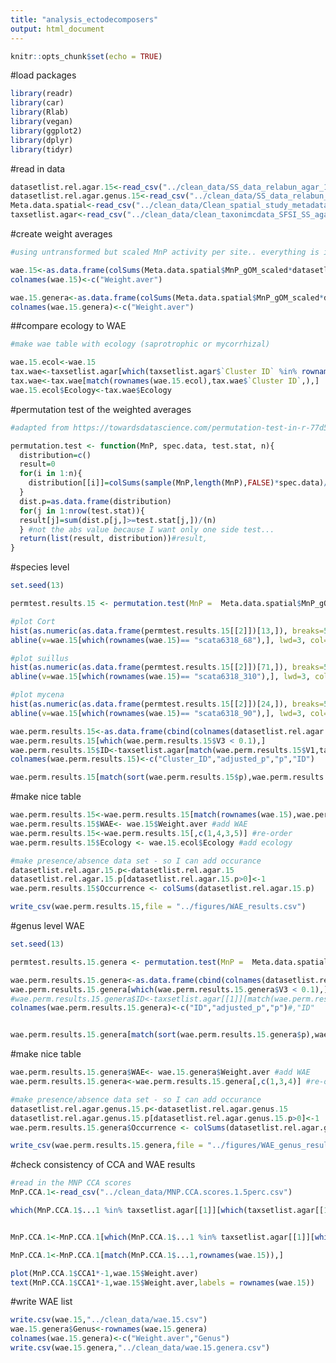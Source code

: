 ```yaml
---
title: "analysis_ectodecomposers"
output: html_document
---
```


```r
knitr::opts_chunk$set(echo = TRUE)
```

#load packages
```r
library(readr)
library(car)
library(Rlab)
library(vegan)
library(ggplot2)
library(dplyr)
library(tidyr)
```

#read in data
```r
datasetlist.rel.agar.15<-read_csv("../clean_data/SS_data_relabun_agar_15_1.5perc.csv")
datasetlist.rel.agar.genus.15<-read_csv("../clean_data/SS_data_relabun__agar_genus_15.csv")
Meta.data.spatial<-read_csv("../clean_data/Clean_spatial_study_metadata.csv")
taxsetlist.agar<-read_csv("../clean_data/clean_taxonimcdata_SFSI_SS_agar_1.5perc.csv")
```


#create weight averages
```r
#using untransformed but scaled MnP activity per site.. everything is in same rows so can just multiply the matrix

wae.15<-as.data.frame(colSums(Meta.data.spatial$MnP_gOM_scaled*datasetlist.rel.agar.15)/colSums(datasetlist.rel.agar.15))
colnames(wae.15)<-c("Weight.aver")

wae.15.genera<-as.data.frame(colSums(Meta.data.spatial$MnP_gOM_scaled*datasetlist.rel.agar.genus.15)/colSums(datasetlist.rel.agar.genus.15))
colnames(wae.15.genera)<-c("Weight.aver")
```

##compare ecology to WAE
```r
#make wae table with ecology (saprotrophic or mycorrhizal)

wae.15.ecol<-wae.15
tax.wae<-taxsetlist.agar[which(taxsetlist.agar$`Cluster ID` %in% rownames(wae.15.ecol)),c(1,4,31)]
tax.wae<-tax.wae[match(rownames(wae.15.ecol),tax.wae$`Cluster ID`,),]
wae.15.ecol$Ecology<-tax.wae$Ecology
```


#permutation test of the weighted averages
```r
#adapted from https://towardsdatascience.com/permutation-test-in-r-77d551a9f891

permutation.test <- function(MnP, spec.data, test.stat, n){
  distribution=c()
  result=0
  for(i in 1:n){
    distribution[[i]]=colSums(sample(MnP,length(MnP),FALSE)*spec.data)/colSums(spec.data)
  }
  dist.p=as.data.frame(distribution)
  for(j in 1:nrow(test.stat)){
  result[j]=sum(dist.p[j,]>=test.stat[j,])/(n)
  } #not the abs value because I want only one side test... 
  return(list(result, distribution))#result,
}
```

#species level
```r
set.seed(13)

permtest.results.15 <- permutation.test(MnP =  Meta.data.spatial$MnP_gOM_scaled, spec.data = datasetlist.rel.agar.15,test.stat = wae.15, 10000)

#plot Cort
hist(as.numeric(as.data.frame(permtest.results.15[[2]])[13,]), breaks=50, col='grey', main="Permutation Distribution", las=1, xlab='')
abline(v=wae.15[which(rownames(wae.15)== "scata6318_68"),], lwd=3, col="red")

#plot suillus 
hist(as.numeric(as.data.frame(permtest.results.15[[2]])[71,]), breaks=50, col='grey', main="Permutation Distribution", las=1, xlab='')
abline(v=wae.15[which(rownames(wae.15)== "scata6318_310"),], lwd=3, col="red")

#plot mycena
hist(as.numeric(as.data.frame(permtest.results.15[[2]])[24,]), breaks=50, col='grey', main="Permutation Distribution", las=1, xlab='')
abline(v=wae.15[which(rownames(wae.15)== "scata6318_90"),], lwd=3, col="red")

wae.perm.results.15<-as.data.frame(cbind(colnames(datasetlist.rel.agar.15),p.adjust(permtest.results.15[[1]],method = "fdr",length(permtest.results.15[[1]])),permtest.results.15[[1]]))
wae.perm.results.15[which(wae.perm.results.15$V3 < 0.1),]
wae.perm.results.15$ID<-taxsetlist.agar[match(wae.perm.results.15$V1,taxsetlist.agar$`Cluster ID`),]$Reference
colnames(wae.perm.results.15)<-c("Cluster_ID","adjusted_p","p","ID")

wae.perm.results.15[match(sort(wae.perm.results.15$p),wae.perm.results.15$p),]
```


#make nice table
```r
wae.perm.results.15<-wae.perm.results.15[match(rownames(wae.15),wae.perm.results.15$Cluster_ID),]
wae.perm.results.15$WAE<- wae.15$Weight.aver #add WAE 
wae.perm.results.15<-wae.perm.results.15[,c(1,4,3,5)] #re-order
wae.perm.results.15$Ecology <- wae.15.ecol$Ecology #add ecology

#make presence/absence data set - so I can add occurance
datasetlist.rel.agar.15.p<-datasetlist.rel.agar.15 
datasetlist.rel.agar.15.p[datasetlist.rel.agar.15.p>0]<-1
wae.perm.results.15$Occurrence <- colSums(datasetlist.rel.agar.15.p)

write_csv(wae.perm.results.15,file = "../figures/WAE_results.csv")
```

#genus level WAE
```r
set.seed(13)

permtest.results.15.genera <- permutation.test(MnP =  Meta.data.spatial$MnP_gOM_scaled, spec.data = datasetlist.rel.agar.genus.15,test.stat = wae.15.genera, 10000)

wae.perm.results.15.genera<-as.data.frame(cbind(colnames(datasetlist.rel.agar.genus.15),p.adjust(permtest.results.15.genera[[1]],method = "fdr",length(permtest.results.15.genera[[1]])),permtest.results.15.genera[[1]]))
wae.perm.results.15.genera[which(wae.perm.results.15.genera$V3 < 0.1),]
#wae.perm.results.15.genera$ID<-taxsetlist.agar[[1]][match(wae.perm.results.15.genera$V1,taxsetlist.agar[[2]]$`Cluster ID`),]$Reference
colnames(wae.perm.results.15.genera)<-c("ID","adjusted_p","p")#,"ID"


wae.perm.results.15.genera[match(sort(wae.perm.results.15.genera$p),wae.perm.results.15.genera$p),]

```
#make nice table 
```r
wae.perm.results.15.genera$WAE<- wae.15.genera$Weight.aver #add WAE 
wae.perm.results.15.genera<-wae.perm.results.15.genera[,c(1,3,4)] #re-order and remove adjusted P

#make presence/absence data set - so I can add occurance
datasetlist.rel.agar.genus.15.p<-datasetlist.rel.agar.genus.15 
datasetlist.rel.agar.genus.15.p[datasetlist.rel.agar.genus.15.p>0]<-1
wae.perm.results.15.genera$Occurrence <- colSums(datasetlist.rel.agar.genus.15.p)

write_csv(wae.perm.results.15.genera,file = "../figures/WAE_genus_results.csv")
```

#check consistency of CCA and WAE results 
```r
#read in the MNP CCA scores 
MnP.CCA.1<-read_csv("../clean_data/MNP.CCA.scores.1.5perc.csv")

which(MnP.CCA.1$...1 %in% taxsetlist.agar[[1]][which(taxsetlist.agar[[1]]$Class == "Agaricomycetes"),]$`Cluster ID`) #length139


MnP.CCA.1<-MnP.CCA.1[which(MnP.CCA.1$...1 %in% taxsetlist.agar[[1]][which(taxsetlist.agar[[1]]$Class == "Agaricomycetes"),]$`Cluster ID`),]

MnP.CCA.1<-MnP.CCA.1[match(MnP.CCA.1$...1,rownames(wae.15)),]

plot(MnP.CCA.1$CCA1*-1,wae.15$Weight.aver)
text(MnP.CCA.1$CCA1*-1,wae.15$Weight.aver,labels = rownames(wae.15))
```

#write WAE list
```r
write.csv(wae.15,"../clean_data/wae.15.csv")
wae.15.genera$Genus<-rownames(wae.15.genera)
colnames(wae.15.genera)<-c("Weight.aver","Genus")
write.csv(wae.15.genera,"../clean_data/wae.15.genera.csv")
```

